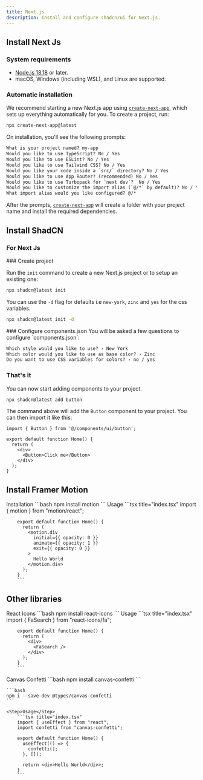 ```yaml
---
title: Next.js
description: Install and configure shadcn/ui for Next.js.
---
```



## Install Next Js

### System requirements

- [Node.js 18.18](https://nodejs.org/) or later.
- macOS, Windows (including WSL), and Linux are supported.

### Automatic installation

We recommend starting a new Next.js app using [`create-next-app`](/docs/app/api-reference/cli/create-next-app), which sets up everything automatically for you. To create a project, run:

```bash filename="Terminal"
npx create-next-app@latest
```

On installation, you'll see the following prompts:

```txt filename="Terminal"
What is your project named? my-app
Would you like to use TypeScript? No / Yes
Would you like to use ESLint? No / Yes
Would you like to use Tailwind CSS? No / Yes
Would you like your code inside a `src/` directory? No / Yes
Would you like to use App Router? (recommended) No / Yes
Would you like to use Turbopack for `next dev`?  No / Yes
Would you like to customize the import alias (`@/*` by default)? No / Yes
What import alias would you like configured? @/*
```

After the prompts, [`create-next-app`](/docs/app/api-reference/cli/create-next-app) will create a folder with your project name and install the required dependencies.

## Install ShadCN

### For Next Js

<Steps>

<Step>
### Create project

Run the `init` command to create a new Next.js project or to setup an existing one:

```bash
npx shadcn@latest init
```

<Callout className="mt-4">

You can use the `-d` flag for defaults i.e `new-york`, `zinc` and `yes` for the css variables.

```bash
npx shadcn@latest init -d
```

</Callout>
</Step>

<Step>
### Configure components.json

</Step>
You will be asked a few questions to configure `components.json`:

```txt showLineNumbers
Which style would you like to use? › New York
Which color would you like to use as base color? › Zinc
Do you want to use CSS variables for colors? › no / yes
```

<Step>

### That's it

</Step>

You can now start adding components to your project.

```bash
npx shadcn@latest add button
```

The command above will add the `Button` component to your project. You can then import it like this:

```tsx title="index.tsx"
import { Button } from '@/components/ui/button';

export default function Home() {
  return (
    <div>
      <Button>Click me</Button>
    </div>
  );
}
```

</Steps>

## Install Framer Motion

<Steps>
  <Step>Installation</Step>
    ```bash
    npm install motion
    ```
    <Step>Usage</Step>
        ```tsx title="index.tsx"
        import { motion } from "motion/react";

        export default function Home() {
          return (
            <motion.div
              initial={{ opacity: 0 }}
              animate={{ opacity: 1 }}
              exit={{ opacity: 0 }}
            >
              Hello World
            </motion.div>
          );
        }
        ```

</Steps>

## Other libraries

<Steps>
  <Step>React Icons</Step>
    ```bash
    npm install react-icons
    ```
    <Step>Usage</Step>
        ```tsx title="index.tsx"
        import { FaSearch } from "react-icons/fa";

        export default function Home() {
          return (
            <div>
              <FaSearch />
            </div>
          );
        }
        ```

</Steps>

<Steps>
  <Step>Canvas Confetti</Step>
    ```bash
    npm install canvas-confetti
    ```

    ```bash
    npm i --save-dev @types/canvas-confetti
    ```

    <Step>Usage</Step>
        ```tsx title="index.tsx"
        import { useEffect } from "react";
        import confetti from "canvas-confetti";

        export default function Home() {
          useEffect(() => {
            confetti();
          }, []);

          return <div>Hello World</div>;
        }
        ```

</Steps>
